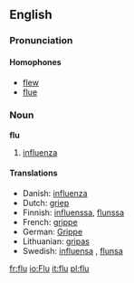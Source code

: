==English==

===Pronunciation===
====Homophones====
*[[flew]]
*[[flue]]

===Noun===
'''flu'''

# [[influenza]]

====Translations====
*Danish: [[influenza]] {{c}}
*Dutch: [[griep]] {{f}}
*Finnish: [[influenssa]], [[flunssa]]
*French: [[grippe]] {{f}}
*German: [[Grippe]] {{f}}
*Lithuanian: [[gripas]] {{m}}
*Swedish: [[influensa]] {{c}}, [[flunsa]] {{c}}
[[fr:flu]]
[[io:Flu]]
[[it:flu]]
[[pl:flu]]